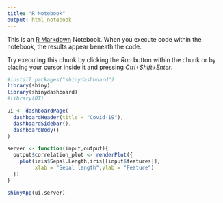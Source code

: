 ```yaml
---
title: "R Notebook"
output: html_notebook
---
```


This is an [R Markdown](http://rmarkdown.rstudio.com) Notebook. When you execute code within the notebook, the results appear beneath the code. 

Try executing this chunk by clicking the *Run* button within the chunk or by placing your cursor inside it and pressing *Ctrl+Shift+Enter*. 

```r
#install.packages("shinydashboard")
library(shiny)
library(shinydashboard)
#library(DT)

ui <- dashboardPage(
  dashboardHeader(title = "Covid-19"),
  dashboardSidebar(),
  dashboardBody()
)

server <- function(input,output){
  output$correlation_plot <- renderPlot({
    plot(iris$Sepal.Length,iris[[input$features]],
         xlab = "Sepal length",ylab = "Feature")
  })
}

shinyApp(ui,server)
```

